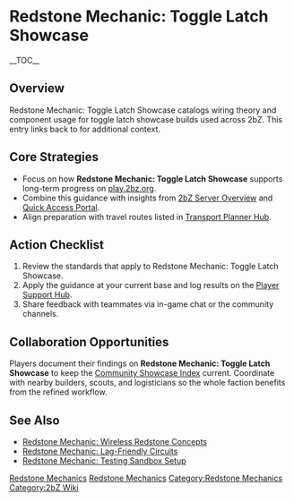 {{Short description|Redstone Mechanic: Toggle Latch Showcase catalogs wiring theory and component usage for toggle latch showcase builds used across 2bZ}}
= Redstone Mechanic: Toggle Latch Showcase =
{{2bZ Navbox}}
__TOC__

== Overview ==
Redstone Mechanic: Toggle Latch Showcase catalogs wiring theory and component usage for
toggle latch showcase builds used across 2bZ. This entry links back to [[Category:Redstone
Mechanics|Redstone Mechanics]] for additional context.

== Core Strategies ==
* Focus on how '''Redstone Mechanic: Toggle Latch Showcase''' supports long-term progress on [[play.2bz.org]].
* Combine this guidance with insights from [[2bZ Server Overview]] and [[Quick Access Portal]].
* Align preparation with travel routes listed in [[Transport Planner Hub]].

== Action Checklist ==
# Review the [[Category:Redstone Mechanics|Redstone Mechanics]] standards that apply to Redstone Mechanic: Toggle Latch Showcase.
# Apply the guidance at your current base and log results on the [[Player Support Hub]].
# Share feedback with teammates via in-game chat or the community channels.

== Collaboration Opportunities ==
Players document their findings on '''Redstone Mechanic: Toggle Latch Showcase''' to keep
the [[Community Showcase Index]] current. Coordinate with nearby builders, scouts, and
logisticians so the whole faction benefits from the refined workflow.

== See Also ==
* [[Redstone Mechanic: Wireless Redstone Concepts]]
* [[Redstone Mechanic: Lag-Friendly Circuits]]
* [[Redstone Mechanic: Testing Sandbox Setup]]

[[Category:Redstone Mechanics]]
[[Category:2bZ Wiki]]
